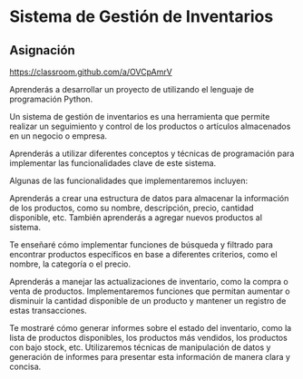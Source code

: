 # Sistema de Gestión de Inventarios

## Asignación

[https://classroom.github.com/a/OVCpAmrV](https://classroom.github.com/a/OVCpAmrV)

Aprenderás a desarrollar un proyecto de utilizando el lenguaje de programación Python.

Un sistema de gestión de inventarios es una herramienta que permite realizar un seguimiento y control de los productos o artículos almacenados en un negocio o empresa.

Aprenderás a utilizar diferentes conceptos y técnicas de programación para implementar las funcionalidades clave de este sistema.

Algunas de las funcionalidades que implementaremos incluyen:

Aprenderás a crear una estructura de datos para almacenar la información de los productos, como su nombre, descripción, precio, cantidad disponible, etc. También aprenderás a agregar nuevos productos al sistema.

Te enseñaré cómo implementar funciones de búsqueda y filtrado para encontrar productos específicos en base a diferentes criterios, como el nombre, la categoría o el precio.

Aprenderás a manejar las actualizaciones de inventario, como la compra o venta de productos. Implementaremos funciones que permitan aumentar o disminuir la cantidad disponible de un producto y mantener un registro de estas
transacciones.

Te mostraré cómo generar informes sobre el estado del inventario, como la lista de productos disponibles, los productos más vendidos, los productos con bajo stock, etc. Utilizaremos técnicas de manipulación de datos y generación de informes para presentar esta información de manera clara y concisa.